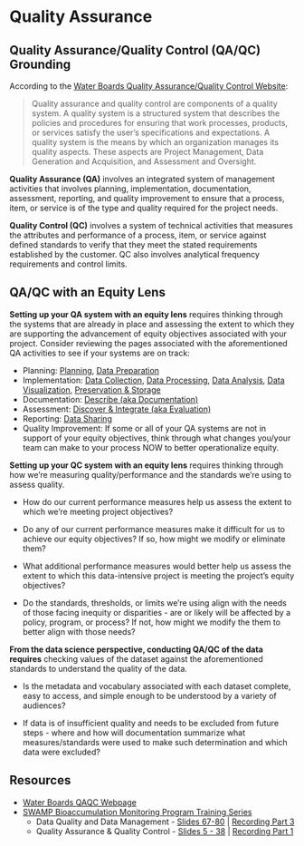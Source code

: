 # Quality Assurance

## Quality Assurance/Quality Control (QA/QC) Grounding

According to the [Water Boards Quality Assurance/Quality Control Website](https://www.waterboards.ca.gov/water_issues/programs/quality_assurance/):

> Quality assurance and quality control are components of a quality system. A quality system is a structured system that describes the policies and procedures for ensuring that work processes, products, or services satisfy the user's specifications and expectations. A quality system is the means by which an organization manages its quality aspects. These aspects are Project Management, Data Generation and Acquisition, and Assessment and Oversight.

**Quality Assurance (QA)** involves an integrated system of management activities that involves planning, implementation, documentation, assessment, reporting, and quality improvement to ensure that a process, item, or service is of the type and quality required for the project needs.

**Quality Control (QC)** involves a system of technical activities that measures the attributes and performance of a process, item, or service against defined standards to verify that they meet the stated requirements established by the customer. QC also involves analytical frequency requirements and control limits.

## QA/QC with an Equity Lens

**Setting up your QA system with an equity lens** requires thinking through the systems that are already in place and assessing the extent to which they are supporting the advancement of equity objectives associated with your project. Consider reviewing the pages associated with the aforementioned QA activities to see if your systems are on track:

-   Planning: [Planning](https://cawaterboarddatacenter.github.io/equity-data-handbook/plan-prep/plan.html), [Data Preparation](https://cawaterboarddatacenter.github.io/equity-data-handbook/plan-prep/prep.html)
-   Implementation: [Data Collection](https://cawaterboarddatacenter.github.io/equity-data-handbook/collect-process/collection.html), [Data Processing](https://cawaterboarddatacenter.github.io/equity-data-handbook/collect-process/process.html), [Data Analysis](https://cawaterboarddatacenter.github.io/equity-data-handbook/assure-analyze/analysis.html), [Data Visualization](https://cawaterboarddatacenter.github.io/equity-data-handbook/assure-analyze/vis.html), [Preservation & Storage](https://cawaterboarddatacenter.github.io/equity-data-handbook/store.html)
-   Documentation: [Describe (aka Documentation)](https://cawaterboarddatacenter.github.io/equity-data-handbook/documentation.html)
-   Assessment: [Discover & Integrate (aka Evaluation)](https://cawaterboarddatacenter.github.io/equity-data-handbook/eval.html)
-   Reporting: [Data Sharing](https://cawaterboarddatacenter.github.io/equity-data-handbook/share.html)
-   Quality Improvement: If some or all of your QA systems are not in support of your equity objectives, think through what changes you/your team can make to your process NOW to better operationalize equity.

**Setting up your QC system with an equity lens** requires thinking through how we're measuring quality/performance and the standards we're using to assess quality.

-   How do our current performance measures help us assess the extent to which we're meeting project objectives?

-   Do any of our current performance measures make it difficult for us to achieve our equity objectives? If so, how might we modify or eliminate them?

-   What additional performance measures would better help us assess the extent to which this data-intensive project is meeting the project's equity objectives?

-   Do the standards, thresholds, or limits we're using align with the needs of those facing inequity or disparities - are or likely will be affected by a policy, program, or process? If not, how might we modify the them to better align with those needs?

**From the data science perspective, conducting QA/QC of the data requires** checking values of the dataset against the aforementioned standards to understand the quality of the data.

-   Is the metadata and vocabulary associated with each dataset complete, easy to access, and simple enough to be understood by a variety of audiences?

-   If data is of insufficient quality and needs to be excluded from future steps - where and how will documentation summarize what measures/standards were used to make such determination and which data were excluded?

## **Resources**

-   [Water Boards QAQC Webpage](https://www.waterboards.ca.gov/water_issues/programs/quality_assurance/)
-   [SWAMP Bioaccumulation Monitoring Program Training Series](https://www.waterboards.ca.gov/water_issues/programs/swamp/bioaccumulation_monitoring/training.html)
    -   Data Quality and Data Management - [Slides 67-80](https://drive.google.com/file/d/1ler3HO5B6M4_ywfuR00A621J6yLH2tGi/view) \| [Recording Part 3](https://www.youtube.com/watch?v=ZG_KPsQM55c&t=6920s)
    -   Quality Assurance & Quality Control - [Slides 5 - 38](https://drive.google.com/file/d/18HdaNwB0in1Z4L42B6Pvc-XWNq98RnLf/view?usp=sharing) \| [Recording Part 1](https://www.youtube.com/watch?v=W3nOeLxlDQc&t=220s)
